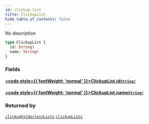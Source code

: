 ```yaml
---
id: clickup-list
title: ClickupList
hide_table_of_contents: false
---
```








No description

```graphql
type ClickupList {
  id: String!
  name: String!
}
```


### Fields

#### [<code style={{ fontWeight: 'normal' }}>ClickupList.<b>id</b></code>](#)<Bullet />[`String!`](/api/graphql/documentation/scalars/string) <Badge class="secondary" text="non-null"/> <Badge class="secondary" text="scalar"/>
> 
> 

#### [<code style={{ fontWeight: 'normal' }}>ClickupList.<b>name</b></code>](#)<Bullet />[`String!`](/api/graphql/documentation/scalars/string) <Badge class="secondary" text="non-null"/> <Badge class="secondary" text="scalar"/>
> 
> 



### Returned by

[`clickupFolderlessLists`](/api/graphql/documentation/queries/clickup-folderless-lists)  <Badge class="secondary" text="query"/><Bullet />[`clickupLists`](/api/graphql/documentation/queries/clickup-lists)  <Badge class="secondary" text="query"/>



